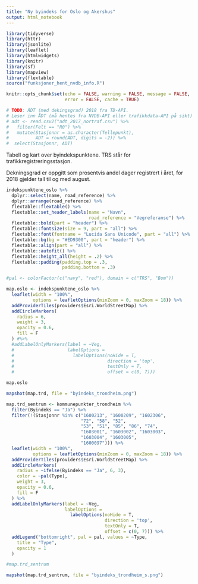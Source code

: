 ```yaml
---
title: "Ny byindeks for Oslo og Akershus"
output: html_notebook
---
```


```r
library(tidyverse)
library(httr)
library(jsonlite)
library(leaflet)
library(htmlwidgets)
library(knitr)
library(sf)
library(mapview)
library(flextable)
source("funksjoner_hent_nvdb_info.R")
```

```r
knitr::opts_chunk$set(echo = FALSE, warning = FALSE, message = FALSE,
                      error = FALSE, cache = TRUE)
```

```r
# TODO: ÅDT (med dekingsgrad) 2018 fra TD-API.
# Leser inn ÅDT (må hentes fra NVDB-API eller trafikkdata-API på sikt)
# adt <- read.csv2("adt_2017_nortraf.csv") %>% 
#   filter(Felt == "R0") %>% 
#   mutate(Stasjonnr = as.character(Tellepunkt),
#          ADT = round(ADT, digits = -2)) %>% 
#  select(Stasjonnr, ADT)
```

Tabell og kart over byindekspunktene. TRS står for trafikkregistreringsstasjon. 

Dekningsgrad er oppgitt som prosentvis andel dager registrert i året, for 2018
gjelder tall til og med august.

```r
indekspunktene_oslo %>% 
  dplyr::select(name, road_reference) %>% 
  dplyr::arrange(road_reference) %>% 
  flextable::flextable() %>% 
  flextable::set_header_labels(name = "Navn",
                               road_reference = "Vegreferanse") %>% 
  flextable::bold(part = "header") %>% 
  flextable::fontsize(size = 9, part = "all") %>% 
  flextable::font(fontname = "Lucida Sans Unicode", part = "all") %>% 
  flextable::bg(bg = "#ED9300", part = "header") %>% 
  flextable::align(part = "all") %>% 
  flextable::autofit() %>% 
  flextable::height_all(height = .2) %>% 
  flextable::padding(padding.top = .3,
                     padding.bottom = .3)
```

```r
#pal <- colorFactor(c("navy", "red"), domain = c("TRS", "Bom"))

map.oslo <- indekspunktene_oslo %>% 
  leaflet(width = "100%", 
          options = leafletOptions(minZoom = 0, maxZoom = 18)) %>% 
  addProviderTiles(providers$Esri.WorldStreetMap) %>% 
  addCircleMarkers(
    radius = 6,
    weight = 3,
    opacity = 0.6,
    fill = F
  ) #%>% 
  #addLabelOnlyMarkers(label = ~Veg,
  #                    labelOptions = 
  #                      labelOptions(noHide = T, 
  #                                   direction = 'top', 
  #                                   textOnly = T,
  #                                   offset = c(0, 7)))
```


```r
map.oslo
```

```r
mapshot(map.trd, file = "byindeks_trondheim.png")
```


```r
map.trd_sentrum <- kommunepunkter_trondheim %>% 
  filter(Byindeks == "Ja") %>% 
  filter(!(Stasjonnr %in% c("1600213", "1600209", "1602306",
                            "72", "58", "52",
                            "53", "51", "85", "86", "74",
                            "1603001", "1603002", "1603003",
                            "1603004", "1603005",
                            "1600097"))) %>% 
  leaflet(width = "100%", 
          options = leafletOptions(minZoom = 0, maxZoom = 18)) %>% 
  addProviderTiles(providers$Esri.WorldStreetMap) %>% 
  addCircleMarkers(
    radius = ~ifelse(Byindeks == "Ja", 6, 3),
    color = ~pal(Type),
    weight = 3,
    opacity = 0.6,
    fill = F
  ) %>% 
  addLabelOnlyMarkers(label = ~Veg,
                      labelOptions = 
                        labelOptions(noHide = T, 
                                     direction = 'top', 
                                     textOnly = T,
                                     offset = c(0, 7))) %>% 
  addLegend("bottomright", pal = pal, values = ~Type,
    title = "Type",
    opacity = 1
  )
```

```r
#map.trd_sentrum
```


```r
mapshot(map.trd_sentrum, file = "byindeks_trondheim_s.png")
```
